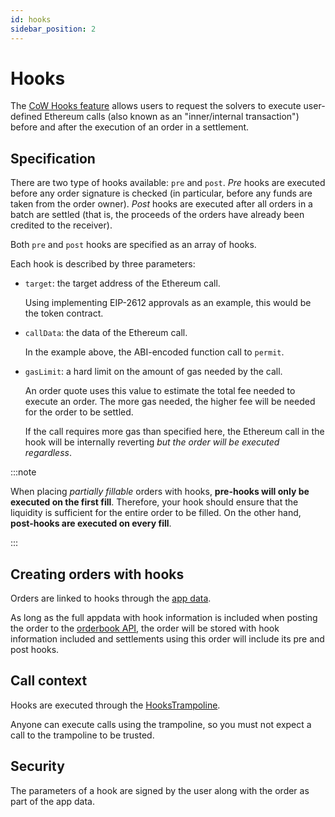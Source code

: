 ```yaml
---
id: hooks
sidebar_position: 2
---
```



# Hooks

The [CoW Hooks feature](/cow-protocol/concepts/product-features/cow-hooks) allows users to request the solvers to execute user-defined Ethereum calls (also known as an "inner/internal transaction") before and after the execution of an order in a settlement.

## Specification

There are two type of hooks available: `pre` and `post`.
_Pre_ hooks are executed before any order signature is checked (in particular, before any funds are taken from the order owner).
_Post_ hooks are executed after all orders in a batch are settled (that is, the proceeds of the orders have already been credited to the receiver).

Both `pre` and `post` hooks are specified as an array of hooks.

Each hook is described by three parameters:

- `target`: the target address of the Ethereum call.

  Using implementing EIP-2612 approvals as an example, this would be the token contract.

- `callData`: the data of the Ethereum call.

  In the example above, the ABI-encoded function call to `permit`.

- `gasLimit`: a hard limit on the amount of gas needed by the call.

  An order quote uses this value to estimate the total fee needed to execute an order.
  The more gas needed, the higher fee will be needed for the order to be settled.

  If the call requires more gas than specified here, the Ethereum call in the hook will be internally reverting _but the order will be executed regardless_.

:::note

When placing _partially fillable_ orders with hooks, **pre-hooks will only be executed on the first fill**.
Therefore, your hook should ensure that the liquidity is sufficient for the entire order to be filled.
On the other hand, **post-hooks are executed on every fill**.

:::

## Creating orders with hooks

Orders are linked to hooks through the [app data](./app-data).

As long as the full appdata with hook information is included when posting the order to the [orderbook API](../../apis/orderbook), the order will be stored with hook information included and settlements using this order will include its pre and post hooks.

## Call context

Hooks are executed through the [HooksTrampoline](../../contracts/periphery/hooks-trampoline).

Anyone can execute calls using the trampoline, so you must not expect a call to the trampoline to be trusted.

## Security

<HooksGuaranteesWarning />

The parameters of a hook are signed by the user along with the order as part of the app data.
